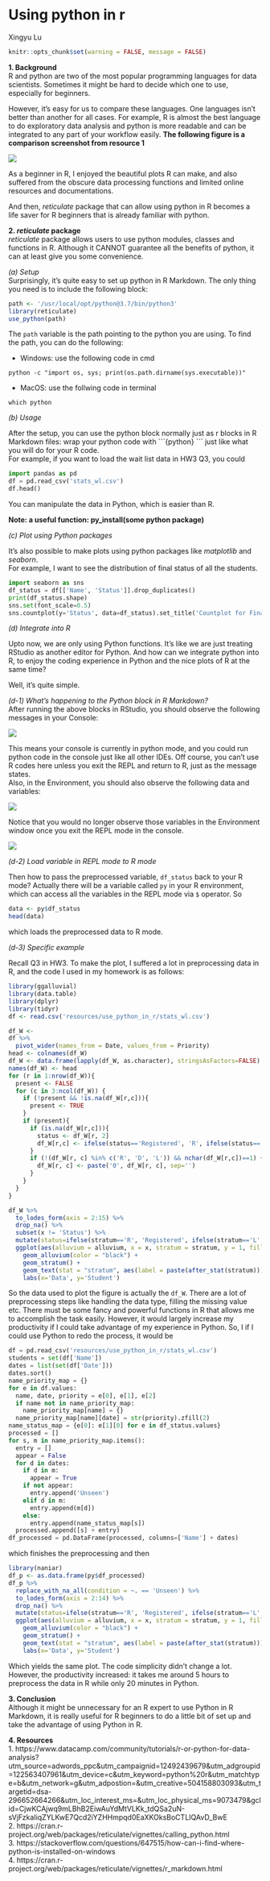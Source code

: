 # Using python in r

Xingyu Lu

```{r, include=FALSE}
knitr::opts_chunk$set(warning = FALSE, message = FALSE)
```

**1. Background**  
R and python are two of the most popular programming languages for data scientists. Sometimes it might be hard to decide which one to use, especially for beginners. 

However, it's easy for us to compare these languages. One languages isn't better than another for all cases. For example, R is almost the best language to do exploratory data analysis and python is more readable and can be integrated to any part of your workflow easily. **The following figure is a comparison screenshot from resource 1**

![](resources/use_python_in_r/pythonvsr.png)


As a beginner in R, I enjoyed the beautiful plots R can make, and also suffered from the obscure data processing functions and limited online resources and documentations. 

And then, *reticulate* package that can allow using python in R becomes a life saver for R beginners that is already familiar with python.

**2. *reticulate* package**  
*reticulate* package allows users to use python modules, classes and functions in R. Although it CANNOT guarantee all the benefits of python, it can at least give you some convenience.

*(a) Setup*  
Surprisingly, it's quite easy to set up python in R Markdown. The only thing you need is to include the following block:

```{r}
path <- '/usr/local/opt/python@3.7/bin/python3'
library(reticulate)
use_python(path)
```

The `path` variable is the path pointing to the python you are using. To find the path, you can do the following:  

* Windows: use the following code in cmd  
```
python -c "import os, sys; print(os.path.dirname(sys.executable))"
```
* MacOS: use the follwing code in terminal  
```
which python
```

*(b) Usage*  

After the setup, you can use the python block normally just as r blocks in R Markdown files: wrap your python code with \`\`\`\{python\} \`\`\` just like what you will do for your R code.  
For example, if you want to load the wait list data in HW3 Q3, you could  

```{python}
import pandas as pd
df = pd.read_csv('stats_wl.csv')
df.head()
```

You can manipulate the data in Python, which is easier than R.  

**Note: a useful function: py_install(some python package)**

*(c) Plot using Python packages*  

It's also possible to make plots using python packages like *matplotlib* and *seaborn*.  
For example, I want to see the distribution of final status of all the students.  

```{python figure.width=15, figure.height=15}
import seaborn as sns
df_status = df[['Name', 'Status']].drop_duplicates()
print(df_status.shape)
sns.set(font_scale=0.5)
sns.countplot(y='Status', data=df_status).set_title('Countplot for Final Status of all Students')
```

*(d) Integrate into R*    

Upto now, we are only using Python functions. It's like we are just treating RStudio as another editor for Python. And how can we integrate python into R, to enjoy the coding experience in Python and the nice plots of R at the same time?  

Well, it's quite simple.  

*(d-1) What's happening to the Python block in R Markdown?*  
After running the above blocks in RStudio, you should observe the following messages in your Console: 

![](resources/use_python_in_r/console.png)

This means your console is currently in python mode, and you could run python code in the console just like all other IDEs. Off course, you can't use R codes here unless you exit the REPL and return to R, just as the message states.  
Also, in the Environment, you should also observe the following data and variables:  

![](resources/use_python_in_r/env.png)

Notice that you would no longer observe those variables in the Environment window once you exit the REPL mode in the console.   

![](resources/use_python_in_r/envr.png)

*(d-2) Load variable in REPL mode to R mode*  

Then how to pass the preprocessed variable, `df_status` back to your R mode? Actually there will be a variable called `py` in your R environment, which can access all the variables in the REPL mode via `$` operator. So   

```{r}
data <- py$df_status
head(data)
```

which loads the preprocessed data to R mode.  

*(d-3) Specific example*  

Recall Q3 in HW3. To make the plot, I suffered a lot in preprocessing data in R, and the code I used in my homework is as follows: 

```{r fig.height=15,fig.width=15}
library(ggalluvial)
library(data.table)
library(dplyr)
library(tidyr)
df <- read.csv('resources/use_python_in_r/stats_wl.csv')

df_W <- 
df %>%
  pivot_wider(names_from = Date, values_from = Priority)
head <- colnames(df_W)
df_W <- data.frame(lapply(df_W, as.character), stringsAsFactors=FALSE)
names(df_W) <- head
for (r in 1:nrow(df_W)){
  present <- FALSE
  for (c in 3:ncol(df_W)) {
    if (!present && !is.na(df_W[r,c])){
      present <- TRUE
    }
    if (present){
      if (is.na(df_W[r,c])){
        status <- df_W[r, 2]
        df_W[r,c] <- ifelse(status=='Registered', 'R', ifelse(status=='Dropped Class', 'D', 'L'))
      }
      if (!(df_W[r, c] %in% c('R', 'D', 'L')) && nchar(df_W[r,c])==1) {
        df_W[r, c] <- paste('0', df_W[r, c], sep='')
      }
    }
  }
}

df_W %>% 
  to_lodes_form(axis = 2:15) %>%
  drop_na() %>%
  subset(x != 'Status') %>%
  mutate(status=ifelse(stratum=='R', 'Registered', ifelse(stratum=='L', 'Left List', ifelse(stratum=='D', 'Dropped Class', 'Joined')))) %>%
  ggplot(aes(alluvium = alluvium, x = x, stratum = stratum, y = 1, fill=status)) +
    geom_alluvium(color = "black") +
    geom_stratum() +
    geom_text(stat = "stratum", aes(label = paste(after_stat(stratum)))) +
    labs(x='Data', y='Student')
```

So the data used to plot the figure is actually the `df_W`. There are a lot of preprocessing steps like handling the data type, filling the missing value etc. There must be some fancy and powerful functions in R that allows me to accomplish the task easily. However, it would largely increase my productivity if I could take advantage of my experience in Python. So, I if I could use Python to redo the process, it would be 

```{python}
df = pd.read_csv('resources/use_python_in_r/stats_wl.csv')
students = set(df['Name'])
dates = list(set(df['Date']))
dates.sort()
name_priority_map = {}
for e in df.values:
  name, date, priority = e[0], e[1], e[2]
  if name not in name_priority_map:
    name_priority_map[name] = {}
  name_priority_map[name][date] = str(priority).zfill(2)
name_status_map = {e[0]: e[1][0] for e in df_status.values}
processed = []
for s, m in name_priority_map.items():
  entry = []
  appear = False
  for d in dates:
    if d in m:
      appear = True
    if not appear:
      entry.append('Unseen')
    elif d in m:
      entry.append(m[d])
    else:
      entry.append(name_status_map[s])
  processed.append([s] + entry)
df_processed = pd.DataFrame(processed, columns=['Name'] + dates)
```

which finishes the preprocessing and then  

```{r fig.height=15,fig.width=15}
library(naniar)
df_p <- as.data.frame(py$df_processed)
df_p %>% 
  replace_with_na_all(condition = ~. == 'Unseen') %>%
  to_lodes_form(axis = 2:14) %>%
  drop_na() %>%
  mutate(status=ifelse(stratum=='R', 'Registered', ifelse(stratum=='L', 'Left List', ifelse(stratum=='D', 'Dropped Class', 'Joined')))) %>%
  ggplot(aes(alluvium = alluvium, x = x, stratum = stratum, y = 1, fill=status)) +
    geom_alluvium(color = "black") +
    geom_stratum() +
    geom_text(stat = "stratum", aes(label = paste(after_stat(stratum)))) +
    labs(x='Data', y='Student')
```

Which yields the same plot. The code simplicity didn't change a lot. However, the productivity increased: it takes me around 5 hours to preprocess the data in R while only 20 minutes in Python. 

**3. Conclusion**  
Although it might be unnecessary for an R expert to use Python in R Markdown, it is really useful for R beginners to do a little bit of set up and take the advantage of using Python in R. 


**4. Resources**   
1. https://www.datacamp.com/community/tutorials/r-or-python-for-data-analysis?utm_source=adwords_ppc&utm_campaignid=12492439679&utm_adgroupid=122563407961&utm_device=c&utm_keyword=python%20r&utm_matchtype=b&utm_network=g&utm_adpostion=&utm_creative=504158803093&utm_targetid=dsa-296652664266&utm_loc_interest_ms=&utm_loc_physical_ms=9073479&gclid=CjwKCAjwq9mLBhB2EiwAuYdMtVLKk_tdQSa2uN-sVjFzkaIiqZYLKwE7Qcd2iYZHHmpqd0EaXKOksBoCTLIQAvD_BwE  
2. https://cran.r-project.org/web/packages/reticulate/vignettes/calling_python.html  
3. https://stackoverflow.com/questions/647515/how-can-i-find-where-python-is-installed-on-windows  
4. https://cran.r-project.org/web/packages/reticulate/vignettes/r_markdown.html